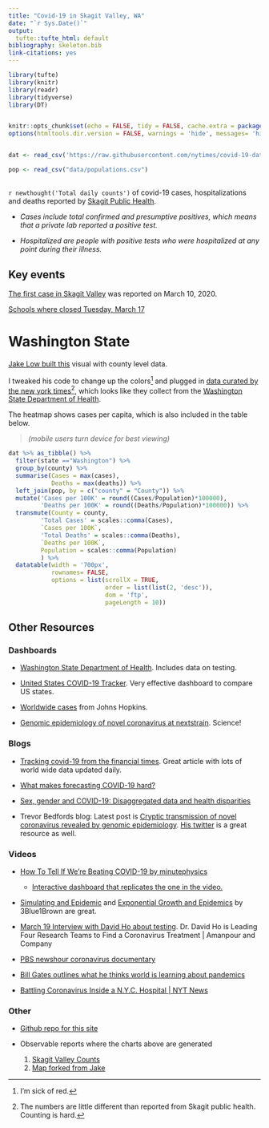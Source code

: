 ```yaml
---
title: "Covid-19 in Skagit Valley, WA"
date: "`r Sys.Date()`"
output:
  tufte::tufte_html: default
bibliography: skeleton.bib
link-citations: yes
---
```


```r
library(tufte)
library(knitr)
library(readr) 
library(tidyverse)
library(DT)


knitr::opts_chunk$set(echo = FALSE, tidy = FALSE, cache.extra = packageVersion('tufte'))
options(htmltools.dir.version = FALSE, warnings = 'hide', messages= 'hide')


dat <- read_csv('https://raw.githubusercontent.com/nytimes/covid-19-data/master/us-counties.csv')

pop <- read_csv("data/populations.csv")

```


## 

`r newthought('Total daily counts')` of covid-19 cases, hospitalizations and deaths reported by [Skagit Public Health](https://www.skagitcounty.net/Departments/HealthDiseases/coronavirus.htm){target="_blank"}. 



<div id="skagitCaseChart" style="max-width:700px" ></div>



<div id="SkagitHospitalChart" style="max-width:700px"></div>


<div id="SkagitDeathChart" style="max-width:700px"></div>

 - *Cases include total confirmed and presumptive positives, which means that a private lab reported a positive test.*

 - *Hospitalized are people with positive tests who were hospitalized at any point during their illness.*



## Key events 

[The first case in Skagit Valley](https://www.goskagit.com/news/skagit-county-s-first-case-of-covid--confirmed/article_772a96af-8ab1-59aa-bb00-2b997d8b4073.html) was reported on March 10, 2020. 

[Schools where closed Tuesday, March 17](https://www.goskagit.com/news/local_news/skagit-county-schools-shutting-down/article_cb1da4b3-5d22-5396-97ad-9cc0907dd032.html)



# Washington State

[Jake Low built this](https://observablehq.com/@jake-low/covid-19-in-washington-state){target="_blank"} visual with county level data. 

I tweaked his code to change up the colors^[I'm sick of red.] and plugged in [ data curated by the new york times](https://github.com/nytimes/covid-19-data)^[The numbers are little different than reported from Skagit public health. Counting is hard.], which looks like they collect from the [Washington State Department of Health](https://www.doh.wa.gov/emergencies/coronavirus){target="_blank"}. 


The heatmap shows cases per capita, which is also included in the table below. 

> _(mobile users turn device for best viewing)_


<div id="chart" style="max-width:900px"></div>

 

```r


dat %>% as_tibble() %>% 
  filter(state =="Washington") %>% 
  group_by(county) %>% 
  summarise(Cases = max(cases), 
            Deaths = max(deaths)) %>% 
  left_join(pop, by = c("county" = "County")) %>% 
  mutate('Cases per 100K' = round((Cases/Population)*100000), 
         'Deaths per 100K' = round((Deaths/Population)*100000)) %>% 
  transmute(County = county, 
         'Total Cases' = scales::comma(Cases), 
         `Cases per 100K`, 
         'Total Deaths' = scales::comma(Deaths), 
         `Deaths per 100K`, 
         Population = scales::comma(Population)
         ) %>% 
  datatable(width = '700px', 
            rownames= FALSE, 
            options = list(scrollX = TRUE,
                           order = list(list(2, 'desc')), 
                           dom = 'ftp', 
                           pageLength = 10))

```


## Other Resources 

### Dashboards 

- [Washington State Department of Health](https://www.doh.wa.gov/emergencies/coronavirus){target="_blank"}. Includes data on testing. 

- [United States COVID-19 Tracker](https://schnerd.github.io/us-covid-dashboard/){target="_blank"}. Very effective dashboard to compare US states. 

- [Worldwide cases](https://gisanddata.maps.arcgis.com/apps/opsdashboard/index.html#/bda7594740fd40299423467b48e9ecf6){target="_blank"} from Johns Hopkins. 

- [Genomic epidemiology of novel coronavirus at nextstrain](https://nextstrain.org/ncov){target="_blank"}. Science! 


### Blogs

 - [Tracking covid-19 from the financial times](https://www.ft.com/coronavirus-latest){target="_blank"}. Great article with lots of world wide data updated daily.  

 - [What makes forecasting COVID-19 hard?](https://robjhyndman.com/hyndsight/forecasting-covid19/){target="_blank"}

 - [Sex, gender and COVID-19: Disaggregated data and health disparities](https://blogs.bmj.com/bmjgh/2020/03/24/sex-gender-and-covid-19-disaggregated-data-and-health-disparities/){target="_blank"}

 - Trevor Bedfords blog: Latest post is [Cryptic transmission of novel coronavirus revealed by genomic epidemiology](https://bedford.io/blog/){target="_blank"}. [His twitter](https://twitter.com/trvrb) is a great resource as well.   
 

### Videos 
 
- [How To Tell If We're Beating COVID-19 by minutephysics](https://www.youtube.com/watch?v=54XLXg4fYsc){target="_blank"}
   - [Interactive dashboard that replicates the one in the video.](https://observablehq.com/@yy/covid-19-confirmed-vs-new-cases){target="_blank"} 

- [Simulating and Epidemic](https://www.youtube.com/channel/UCYO_jab_esuFRV4b17AJtAw){target="_blank"} and [Exponential Growth and Epidemics](https://www.youtube.com/watch?v=Kas0tIxDvrg){target="_blank"} by 3Blue1Brown are great. 
 
- [March 19 Interview with David Ho about testing](https://www.youtube.com/watch?v=2B-rYVWmqoI){target="_blank"}. Dr. David Ho is Leading Four Research Teams to Find a Coronavirus Treatment | Amanpour and Company

- [PBS newshour coronavirus documentary](https://www.pbs.org/newshour/health/watch-live-confronting-coronavirus-a-pbs-newshour-special){target="_blank"}

- [Bill Gates outlines what he thinks world is learning about pandemics](https://www.youtube.com/watch?v=iNLiUN0l7ws){target="_blank"}

- [Battling Coronavirus Inside a N.Y.C. Hospital | NYT News](https://www.youtube.com/watch?v=bE68xVXf8Kw){target="_blank"}

### Other 

 - [Github repo for this site](https://github.com/skagitstats/covid-19){target="_blank"} 

 - Observable reports where the charts above are generated  
    1. [Skagit Valley Counts](https://observablehq.com/@marshallbrown/covid-19-in-washington-state1){target="_blank"}
    2. [Map forked from Jake](https://observablehq.com/@marshallbrown/covid-19-in-washington-state/2){target="_blank"} 


<script type="module">

// Load the Observable runtime and inspector.
import {Runtime, Inspector, Library} from "https://cdn.jsdelivr.net/npm/@observablehq/runtime@4/dist/runtime.js";

const runtime = new Runtime(Object.assign(new Library, {width: 500}));
const main = runtime.module(notebook, name => {
  if (name === "skagitCaseChart") {
    return new Inspector(document.querySelector("#skagitCaseChart"));
  }
  
 if (name === "SkagitDeathChart") {
    return new Inspector(document.querySelector("#SkagitDeathChart"));
  }
  if(name === "SkagitHospitalChart"){
    return new Inspector(document.querySelector("#SkagitHospitalChart"));
  }
});

// Your notebook, compiled as an ES module.
import notebook from "https://api.observablehq.com/@marshallbrown/covid-19-in-washington-state.js?v=3";


</script>




<script type="module">

// Load the Observable runtime and inspector.
import {Runtime, Inspector, Library} from "https://cdn.jsdelivr.net/npm/@observablehq/runtime@4/dist/runtime.js";
import notebook2 from "https://api.observablehq.com/@marshallbrown/covid-19-in-washington-state/2.js?v=3";

const runtime2 = new Runtime(Object.assign(new Library, {width: 800}));
const main2 = runtime2.module(notebook2, name => {
  if (name === "chart") {
    return new Inspector(document.querySelector("#chart"));
  }
  

});

// Your notebook, compiled as an ES module.


</script>

